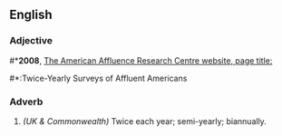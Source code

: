 ==English==

===Adjective===
{{en-adj|-}}

#*'''2008''',  [[http://www.affluenceresearch.org/surveys.html|The American Affluence Research Centre website, page title:]]
#*:Twice-Yearly Surveys of Affluent Americans

===Adverb===
{{en-adv|-}}

# ''(UK & Commonwealth)''  Twice each year; semi-yearly; biannually.